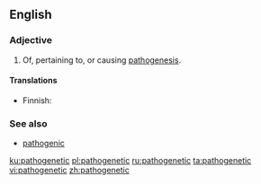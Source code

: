 ==English==

===Adjective===
{{en-adj}}

# Of, pertaining to, or causing [[pathogenesis]].

====Translations====
{{trans-top|of, pertaining to, or causing pathogenesis}}
* Finnish: {{t|fi|patogeneettinen}}
{{trans-mid}}
{{trans-bottom}}

===See also===
* [[pathogenic]]

[[ku:pathogenetic]]
[[pl:pathogenetic]]
[[ru:pathogenetic]]
[[ta:pathogenetic]]
[[vi:pathogenetic]]
[[zh:pathogenetic]]
